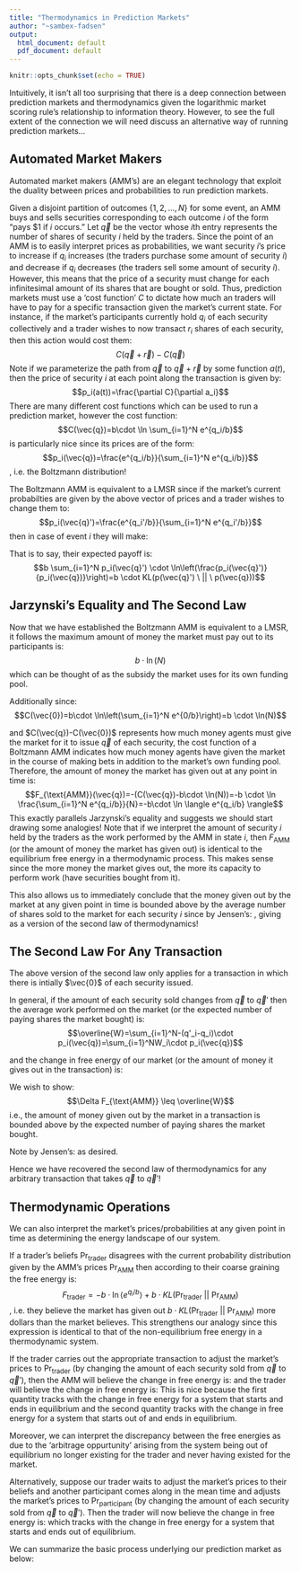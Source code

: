 ```yaml
---
title: "Thermodynamics in Prediction Markets"
author: "~sambex-fadsen"
output:
  html_document: default
  pdf_document: default
---
```


```r
knitr::opts_chunk$set(echo = TRUE)
```

Intuitively, it isn't all too surprising that there is a deep connection between prediction markets and thermodynamics given the logarithmic market scoring rule's relationship to information theory. However, to see the full extent of the connection we will need discuss an alternative way of running prediction markets...

## Automated Market Makers

Automated market makers (AMM's) are an elegant technology that exploit the duality between prices and probabilities to run prediction markets.

Given a disjoint partition of outcomes $\{1,2,...,N\}$ for some event, an AMM buys and sells securities corresponding to each outcome $i$ of the form "pays \$1 if $i$ occurs." Let $\vec{q}$ be the vector whose $i$th entry represents the number of shares of security $i$ held by the traders. Since the point of an AMM is to easily interpret prices as probabilities, we want security $i$'s price to increase if $q_i$ increases (the traders purchase some amount of security $i$) and decrease if $q_i$ decreases (the traders sell some amount of security $i$). However, this means that the price of a security must change for each infinitesimal amount of its shares that are bought or sold. Thus, prediction markets must use a 'cost function' $C$ to dictate how much an traders will have to pay for a specific transaction given the market's current state. For instance, if the market's participants currently hold $q_i$ of each security collectively and a trader wishes to now transact $r_i$ shares of each security, then this action would cost them:
$$C(\vec{q}+\vec{r})-C(\vec{q})$$
Note if we parameterize the path from $\vec{q}$ to $\vec{q}+\vec{r}$ by some function $a(t)$, then the price of security $i$ at each point along the transaction is given by:
$$p_i(a(t))=\frac{\partial C}{\partial a_i}$$
There are many different cost functions which can be used to run a prediction market, however the cost function:
$$C(\vec{q})=b\cdot \ln \sum_{i=1}^N e^{q_i/b}$$
is particularly nice since its prices are of the form:
$$p_i(\vec{q})=\frac{e^{q_i/b}}{\sum_{i=1}^N e^{q_i/b}}$$
, i.e. the Boltzmann distribution!

The Boltzmann AMM is equivalent to a LMSR since if the market's current probabilties are given by the above vector of prices and a trader wishes to change them to:
$$p_i(\vec{q}')=\frac{e^{q_i'/b}}{\sum_{i=1}^N e^{q_i'/b}}$$
then in case of event $i$ they will make:
\begin{align*}
b\cdot (q_i'-q_i)-(C(\vec{q}')-C(\vec{q}))&=b \cdot \left(q_i'- \ln \sum_{i=1}^N e^{q_i'/b}\right)-b\cdot \left(q_i- \ln \sum_{i=1}^N e^{q_i/b}\right)
\\
&=b \cdot \ln\left(\frac{e^{q_i'}}{\sum_{i=1}^N e^{q_i'/b}}\right)-b \cdot \ln\left(\frac{e^{q_i}}{\sum_{i=1}^N e^{q_i/b}}\right)
\\
&=b \cdot \ln\left(\frac{p_i(\vec{q}')}{p_i(\vec{q})}\right)
\end{align*}

That is to say, their expected payoff is:
$$b \sum_{i=1}^N p_i(\vec{q}') \cdot \ln\left(\frac{p_i(\vec{q}')}{p_i(\vec{q})}\right)=b \cdot KL(p(\vec{q}') \ || \ p(\vec{q}))$$

## Jarzynski's Equality and The Second Law
Now that we have established the Boltzmann AMM is equivalent to a LMSR, it follows the maximum amount of money the market must pay out to its participants is:
$$b \cdot \ln(N)$$
which can be thought of as the subsidy the market uses for its own funding pool.

Additionally since:
$$C(\vec{0})=b\cdot \ln\left(\sum_{i=1}^N e^{0/b}\right)=b \cdot \ln(N)$$

and $C(\vec{q})-C(\vec{0})$ represents how much money agents must give the market for it to issue $\vec{q}$ of each security, the cost function of a Boltzmann AMM indicates how much money agents have given the market in the course of making bets in addition to the market's own funding pool. Therefore, the amount of money the market has given out at any point in time is:
$$F_{\text{AMM}}(\vec{q})=-(C(\vec{q})-b\cdot \ln(N))=-b \cdot \ln \frac{\sum_{i=1}^N e^{q_i/b}}{N}=-b\cdot \ln \langle e^{q_i/b} \rangle$$
This exactly parallels Jarzynski's equality and suggests we should start drawing some analogies! Note that if we interpret the amount of security $i$ held by the traders as the work performed by the AMM in state $i$, then $F_{\text{AMM}}$ (or the amount of money the market has given out) is identical to the equilibrium free energy in a thermodynamic process. This makes sense since the more money the market gives out, the more its capacity to perform work (have securities bought from it). 

This also allows us to immediately conclude that the money given out by the market at any given point in time is bounded above by the average number of shares sold to the market for each security $i$ since by Jensen's:
\begin{align*}
&\langle e^{q_i/b} \rangle \geq e^{\frac{\sum_{i=1}^N q_i/b}{N}}
\\
&\to \ln \langle e^{q_i/b} \rangle \geq \frac{\sum_{i=1}^N q_i/b}{N}
\\
&\to -b\cdot \ln \langle e^{q_i/b} \rangle \leq -\frac{\sum_{i=1}^N q_i}{N}
\\
&\to F_{\text{AMM}}(\vec{q}) \leq -\frac{\sum_{i=1}^N q_i}{N}
\end{align*}
, giving as a version of the second law of thermodynamics!

## The Second Law For Any Transaction

The above version of the second law only applies for a transaction in which there is intially $\vec{0}$ of each security issued.

In general, if the amount of each security sold changes from $\vec{q}$ to $\vec{q}'$ then the average work performed on the market (or the expected number of paying shares the market bought) is:
$$\overline{W}=\sum_{i=1}^N-(q'_i-q_i)\cdot p_i(\vec{q})=\sum_{i=1}^NW_i\cdot p_i(\vec{q})$$

and the change in free energy of our market (or the amount of money it gives out in the transaction) is:

\begin{align*}
\Delta F_{\text{AMM}}&=\left(-b\cdot \ln \langle e^{q_i/b} \rangle+(C(\vec{q})-C(\vec{q}'))\right)-\left(-b\cdot \ln \langle e^{q_i/b} \rangle\right)
\\
&=b \cdot \ln\left(\frac{\sum_{i=1}^N e^{q_i/b}}{\sum_{i=1}^N e^{q_i'/b}}\right)
\\
&=-b \cdot \ln\left(\sum_{i=1}^N e^{(q'_i-q_i)/b}\cdot \frac{e^{q_i/b}}{\sum_{j=1}^N e^{q_j/b}}\right)
\\
&=-b \cdot \ln\left(\sum_{i=1}^N e^{-W_i/b}\cdot p_i(\vec{q})\right)
\end{align*}

We wish to show:
$$\Delta F_{\text{AMM}} \leq \overline{W}$$
i.e., the amount of money given out by the market in a transaction is bounded above by the expected number of paying shares the market bought.

Note by Jensen's:
\begin{align*}
&\sum_{i=1}^N e^{-W_i/b}\cdot p_i(\vec{q}) \geq e^{\sum_{i=1}^N -\frac{W_i}{b} \cdot p_i(\vec{q})}
\\
& \to \ln\left(\sum_{i=1}^N e^{-W_i/b}\cdot p_i(\vec{q})\right) \geq \sum_{i=1}^N -\frac{W_i}{b} \cdot p_i(\vec{q})
\\ 
&\to -b \cdot \ln\left(\sum_{i=1}^N e^{-W_i/b}\cdot p_i(\vec{q})\right) \leq \sum_{i=1}^N W_i \cdot p_i(\vec{q})
\end{align*}
as desired.

Hence we have recovered the second law of thermodynamics for any arbitrary transaction that takes $\vec{q}$ to $\vec{q}'$!

## Thermodynamic Operations

We can also interpret the market's prices/probabilities at any given point in time as determining the energy landscape of our system.

If a trader's beliefs Pr$_{\text{trader}}$ disagrees with the current probability distribution given by the AMM's prices Pr$_{\text{AMM}}$ then according to their coarse graining the free energy is:
$$F_{\text{trader}}=-b\cdot \ln \langle e^{q_i/b} \rangle+b \cdot KL(\text{Pr}_{\text{trader}} \ || \ \text{Pr}_{\text{AMM}})$$
, i.e. they believe the market has given out $b \cdot KL(\text{Pr}_{\text{trader}} \ || \ \text{Pr}_{\text{AMM}})$ more dollars than the market believes. This strengthens our analogy since this expression is identical to that of the non-equilibrium free energy in a thermodynamic system.

If the trader carries out the appropriate transaction to adjust the market's prices to $\text{Pr}_{\text{trader}}$ (by changing the amount of each security sold from $\vec{q}$ to $\vec{q}'$), then
the AMM will believe the change in free energy is:
\begin{align*}
\Delta F_{\text{AMM}}&=\left(-b\cdot \ln \langle e^{q_i/b} \rangle+(C(\vec{q})-C(\vec{q}'))\right)-\left(-b\cdot \ln \langle e^{q_i/b} \rangle\right)
\\
&=b \cdot \ln\left(\frac{\sum_{i=1}^N e^{q_i/b}}{\sum_{i=1}^N e^{q_i'/b}}\right)
\end{align*}
and the trader will believe the change in free energy is:
\begin{align*}
\Delta F_{\text{trader}}&=\left(-b\cdot \ln \langle e^{q_i/b} \rangle+(C(\vec{q})-C(\vec{q}'))\right)-\left(-b\cdot \ln \langle e^{q_i/b} \rangle + b \cdot KL(\text{Pr}_{\text{trader}} \ || \ \text{Pr}_{\text{AMM}})\right)
\\
&=b \cdot \ln\left(\frac{\sum_{i=1}^N e^{q_i/b}}{\sum_{i=1}^N e^{q_i'/b}}\right)-b \cdot KL(\text{Pr}_{\text{trader}} \ || \ \text{Pr}_{\text{AMM}})
\end{align*}
This is nice because the first quantity tracks with the change in free energy for a system that starts and ends in equilibrium and the second quantity tracks with the change in free energy for a system that starts out of and ends in equilibrium. 

Moreover, we can interpret the discrepancy between the free energies as due to the 'arbitrage oppurtunity' arising from the system being out of equilibrium no longer existing for the trader and never having existed for the market. 

Alternatively, suppose our trader waits to adjust the market's prices to their beliefs and another participant comes along in the mean time and adjusts the market's prices to $\text{Pr}_{\text{participant}}$ (by changing the amount of each security sold from $\vec{q}$ to $\vec{q}'$). Then the trader will now believe the change in free energy is:
\begin{align*}
\Delta F_{\text{trader}}&=\left(-b\cdot \ln \langle e^{q_i/b} \rangle+(C(\vec{q})-C(\vec{q}')) + b \cdot KL(\text{Pr}_{\text{trader}} \ || \ \text{Pr}_{\text{participant}}) \right)-\left(-b\cdot \ln \langle e^{q_i/b} \rangle + b \cdot KL(\text{Pr}_{\text{trader}} \ || \ \text{Pr}_{\text{AMM}})\right)
\\
&=b \cdot \ln\left(\frac{\sum_{i=1}^N e^{q_i/b}}{\sum_{i=1}^N e^{q_i'/b}}\right)+\left(b \cdot KL(\text{Pr}_{\text{trader}} \ || \ \text{Pr}_{\text{participant}})-b \cdot KL(\text{Pr}_{\text{trader}} \ || \ \text{Pr}_{\text{AMM}})\right)
\end{align*}
which tracks with the change in free energy for a system that starts and ends out of equilibrium.


We can summarize the basic process underlying our prediction market as below:

\begin{align*}
&\to \text{[Initial market/landscape has certain amount of free energy corresponding to } \vec{q}\text{]}
\\
&\to \text{[Trader carries out transaction/performs work to profit from extra non-equilibrium free energy]}
\\
&\to \text{[Adjustment shifts market/landscape so that free energy corresponds to new }\vec{q}'\text{]}
\\
&\to \text{[Rinse and repeat]}
\end{align*}

